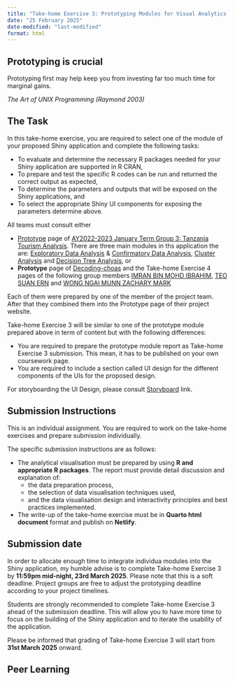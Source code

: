 ```yaml
---
title: "Take-home Exercise 3: Prototyping Modules for Visual Analytics Shiny Application"
date: "25 February 2025"
date-modified: "last-modified"
format: html
---
```


::: callout-important
## Prototyping is crucial

Prototyping first may help keep you from investing far too much time for marginal gains.

*The Art of UNIX Programming (Raymond 2003)*
:::

## The Task

In this take-home exercise, you are required to select one of the module of your proposed Shiny application and complete the following tasks:

-   To evaluate and determine the necessary R packages needed for your Shiny application are supported in R CRAN,
-   To prepare and test the specific R codes can be run and returned the correct output as expected,
-   To determine the parameters and outputs that will be exposed on the Shiny applications, and
-   To select the appropriate Shiny UI components for exposing the parameters determine above.

All teams must consult either

- [Prototype](https://habaritanzania.netlify.app/) page of [AY2022-2023 January Term Group 3: Tanzania Tourism Analysis](https://thehabaritanzania.netlify.app/). There are three main modules in ths application the are: [Exploratory Data Analysis](https://habaritanzania.netlify.app/eda/eda) & [Confirmatory Data Analysis](https://habaritanzania.netlify.app/eda/cda), [Cluster Analysis](https://habaritanzania.netlify.app/analysis/clustering) and [Decision Tree Analysis](https://habaritanzania.netlify.app/analysis/decision_tree), or
- **Prototype** page of [Decoding-choas](https://decoding-chaos.netlify.app/) and the Take-home Exercise 4 pages of the following group members [IMRAN BIN MOHD IBRAHIM](https://imranmi-isss608-jan24.netlify.app/), [TEO SUAN ERN](https://isss608-ay2024-suanern.netlify.app/) and [WONG NGAI MUNN ZACHARY MARK](https://isss608-ay2023-24t1-zach.netlify.app/)


Each of them were prepared by one of the member of the project team. After that they combined them into the Prototype page of their project website.

Take-home Exercise 3 will be similar to one of the prototype module prepared above in term of content but with the following differences:

-   You are required to prepare the prototype module report as Take-home Exercise 3 submission. This mean, it has to be published on your own coursework page.
-   You are required to include a section called UI design for the different components of the UIs for the proposed design.

For storyboarding the UI Design, please consult [Storyboard](https://giniceseah.netlify.app/posts/2021-07-31-storyboard/) link.

## Submission Instructions

This is an individual assignment. You are required to work on the take-home exercises and prepare submission individually.

The specific submission instructions are as follows:

-   The analytical visualisation must be prepared by using **R and appropriate R packages**. The report must provide detail discussion and explanation of:
    -   the data preparation process,
    -   the selection of data visualisation techniques used,
    -   and the data visualisation design and interactivity principles and best practices implemented.
-   The write-up of the take-home exercise must be in **Quarto html document** format and publish on **Netlify**.

## Submission date

In order to allocate enough time to integrate individua modules into the Shiny application, my humble advise is to complete Take-home Exercise 3 by **11:59pm mid-night, 23rd March 2025**.  Please note that this is a soft deadline.  Project groups are free to adjust the prototyping deadline according to your project timelines.  

::: callout-warning
Students are strongly recommended to complete Take-home Exercise 3 ahead of the submission deadline. This will allow you to have more time to focus on the building of the Shiny application and to iterate the usability of the application.   
:::

Please be informed that grading of Take-home Exercise 3 will start from **31st March 2025** onward.

## Peer Learning
